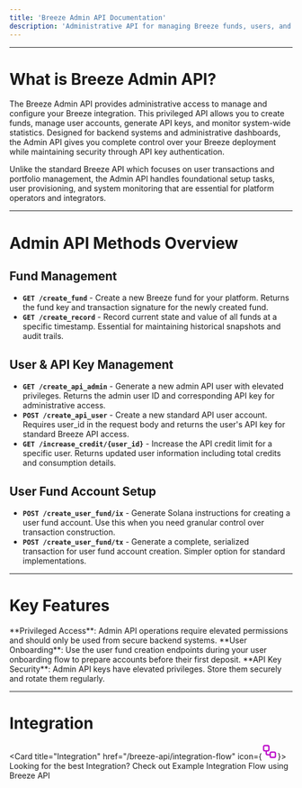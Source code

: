 ```yaml
---
title: 'Breeze Admin API Documentation'
description: 'Administrative API for managing Breeze funds, users, and system operations'
---
```


---
# What is Breeze Admin API?

The Breeze Admin API provides administrative access to manage and configure your Breeze integration. This privileged API allows you to create funds, manage user accounts, generate API keys, and monitor system-wide statistics. Designed for backend systems and administrative dashboards, the Admin API gives you complete control over your Breeze deployment while maintaining security through API key authentication.

Unlike the standard Breeze API which focuses on user transactions and portfolio management, the Admin API handles foundational setup tasks, user provisioning, and system monitoring that are essential for platform operators and integrators.

---

# Admin API Methods Overview

## Fund Management
- **`GET /create_fund`** - Create a new Breeze fund for your platform. Returns the fund key and transaction signature for the newly created fund.
- **`GET /create_record`** - Record current state and value of all funds at a specific timestamp. Essential for maintaining historical snapshots and audit trails.

## User & API Key Management
- **`GET /create_api_admin`** - Generate a new admin API user with elevated privileges. Returns the admin user ID and corresponding API key for administrative access.
- **`POST /create_api_user`** - Create a new standard API user account. Requires user_id in the request body and returns the user's API key for standard Breeze API access.
- **`GET /increase_credit/{user_id}`** - Increase the API credit limit for a specific user. Returns updated user information including total credits and consumption details.

## User Fund Account Setup
- **`POST /create_user_fund/ix`** - Generate Solana instructions for creating a user fund account. Use this when you need granular control over transaction construction.
- **`POST /create_user_fund/tx`** - Generate a complete, serialized transaction for user fund account creation. Simpler option for standard implementations.

---

# Key Features

<Info>
**Privileged Access**: Admin API operations require elevated permissions and should only be used from secure backend systems.
</Info>

<Tip>
**User Onboarding**: Use the user fund creation endpoints during your user onboarding flow to prepare accounts before their first deposit.
</Tip>

<Warning>
**API Key Security**: Admin API keys have elevated privileges. Store them securely and rotate them regularly.
</Warning>

---
# Integration

<Card title="Integration" href="/breeze-api/integration-flow" icon={<svg xmlns="http://www.w3.org/2000/svg" width="28" height="28" viewBox="0 0 24 24" fill="none" stroke="#bc07c9" stroke-width="2" stroke-linecap="round" stroke-linejoin="round" class="lucide lucide-workflow-icon lucide-workflow"><rect width="8" height="8" x="3" y="3" rx="2"/><path d="M7 11v4a2 2 0 0 0 2 2h4"/><rect width="8" height="8" x="13" y="13" rx="2"/></svg>}>
      Looking for the best Integration? Check out Example Integration Flow using Breeze API
</Card>

